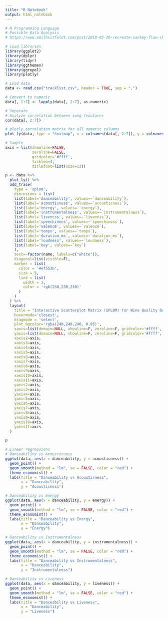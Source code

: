 ```yaml
---
title: "R Notebook"
output: html_notebook
---
```

```r
# R Programming Language
# Possible Data Analysis
# https://www.emilhvitfeldt.com/post/2018-03-20-recreate-sankey-flow-chart/

# Load libraries
library(ggplot2)
library(dplyr)
library(tidyr)
library(ggthemes)
library(ggrepel)
library(plotly)
```

```r
# Load data
data <- read.csv("tracklist.csv", header = TRUE, sep = ",")

# Convert to numeric
data[, 2:7] <- lapply(data[, 2:7], as.numeric)

# Seperate
# Analyze correlation between song feautures
cor(data[, 2:7])

# plotly correlation matrix for all numeric columns
plot_ly(data, type = "heatmap", x = colnames(data[, 2:7]), y = colnames(data[, 2:7]), z = cor(data[, 2:7]))

```



```r

# Sample
axis = list(showline=FALSE,
            zeroline=FALSE,
            gridcolor='#ffff',
            ticklen=4,
            titlefont=list(size=13))

p <- data %>%
  plot_ly() %>%
  add_trace(
    type = 'splom',
    dimensions = list(
    list(label='danceability', values=~`danceability`),
    list(label='acousticness', values=~`acousticness`),
    list(label='energy', values=~`energy`),
    list(label='instrumentalness', values=~`instrumentalness`),
    list(label='liveness', values=~`liveness`),
    list(label='speechiness', values=~`speechiness`),
    list(label='valence', values=~`valence`),
    list(label='tempo', values=~`tempo`),
    list(label='duration_ms', values=~`duration_ms`),
    list(label='loudness', values=~`loudness`),
    list(label='key', values=~`key`)
    ),
    text=~factor(name, labels=c("white")),
    diagonal=list(visible=F),
    marker = list(
      color = '#ef553b',
      size = 5,
      line = list(
        width = 1,
        color = 'rgb(230,230,230)'
      )
    )
  ) %>%
  layout(
    title = "Interactive Scatterplot Matrix (SPLOM) for Wine Quality Data",
    hovermode='closest',
    dragmode = 'select',
    plot_bgcolor='rgba(240,240,240, 0.95)',
    xaxis=list(domain=NULL, showline=F, zeroline=F, gridcolor='#ffff', ticklen=4, titlefont=list(size=13)),
    yaxis=list(domain=NULL, showline=F, zeroline=F, gridcolor='#ffff', ticklen=4, titlefont=list(size=13)),
    xaxis2=axis,
    xaxis3=axis,
    xaxis4=axis,
    xaxis5=axis,
    xaxis6=axis,
    xaxis7=axis,
    xaxis8=axis,
    xaxis9=axis,
    xaxis10=axis,
    xaxis11=axis,
    yaxis2=axis,
    yaxis3=axis,
    yaxis4=axis,
    yaxis5=axis,
    yaxis6=axis,
    yaxis7=axis,
    yaxis8=axis,
    yaxis9=axis,
    yaxis10=axis,
    yaxis11=axis
  )

p

```


```r

# Linear regressions
# Danceability vs Acousticness
ggplot(data, aes(x = danceability, y = acousticness)) +
  geom_point() +
  geom_smooth(method = "lm", se = FALSE, color = "red") +
  theme_economist() +
  labs(title = "Danceability vs Acousticness",
       x = "Danceability",
       y = "Acousticness")
```



```r

# Danceability vs Energy
ggplot(data, aes(x = danceability, y = energy)) +
  geom_point() +
  geom_smooth(method = "lm", se = FALSE, color = "red") +
  theme_economist() +
  labs(title = "Danceability vs Energy",
       x = "Danceability",
       y = "Energy")

```



```r

# Danceability vs Instrumentalness
ggplot(data, aes(x = danceability, y = instrumentalness)) +
  geom_point() +
  geom_smooth(method = "lm", se = FALSE, color = "red") +
  theme_economist() +
  labs(title = "Danceability vs Instrumentalness",
       x = "Danceability",
       y = "Instrumentalness")

```



```r

# Danceability vs Liveness
ggplot(data, aes(x = danceability, y = liveness)) +
  geom_point() +
  geom_smooth(method = "lm", se = FALSE, color = "red") +
  theme_economist() +
  labs(title = "Danceability vs Liveness",
       x = "Danceability",
       y = "Liveness")


```
